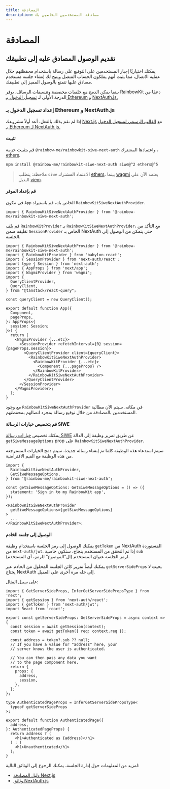 ```yaml
---
title: المصادقة
description: مصادقة المستخدمين الخاصين بك
---
```


# المصادقة

## تقديم الوصول المصادق عليه إلى تطبيقك

يمكنك اختياريًا إجبار المستخدمين على التوقيع على رسالة باستخدام محفظتهم خلال عملية الاتصال، مما يثبت أنهم يملكون الحساب المتصل ويتيح لك إنشاء جلسة مستخدم مصادق عليها تتمتع بالوصول المميز إلى تطبيقك.

بينما يمكن [الدمج مع خلفيات مخصصة وتنسيقات الرسائل،](/docs/custom-authentication) يوفر RainbowKit دعمًا من الدرجة الأولى لـ [تسجيل الدخول بـ Ethereum](https://login.xyz) و [NextAuth.js.](https://next-auth.js.org)

### إعداد تسجيل الدخول بـ Ethereum و NextAuth.js

إذا لم تقم بذلك بالفعل، أعد أولاً مشروعك [Next.js](https://nextjs.org) مع [القالب الرسمي لتسجيل الدخول بـ Ethereum لـ NextAuth.js.](https://docs.login.xyz/integrations/nextauth.js)

#### تثبيت

قم بتثبيت حزمة `@rainbow-me/rainbowkit-siwe-next-auth` واعتمادها المشترك ، [ethers](https://docs.ethers.org/v5/).

```bash
npm install @rainbow-me/rainbowkit-siwe-next-auth siwe@^2 ethers@^5
```

> ملاحظة: يتطلب `siwe` الاعتماد المشترك [ethers](https://docs.ethers.org/v5/)، بينما [wagmi](https://wagmi.sh/) يعتمد الآن على البديل [viem](https://viem.sh).

#### قم بإعداد الموفر

في مكون `App` الخاص بك، قم باستيراد `RainbowKitSiweNextAuthProvider`.

```tsx
import { RainbowKitSiweNextAuthProvider } from '@rainbow-me/rainbowkit-siwe-next-auth';
```

قم بلف `RainbowKitProvider` بـ `RainbowKitSiweNextAuthProvider`، مع التأكد من تغليفه ضمن `SessionProvider` الخاص بـ NextAuth حتى يتمكن من الوصول إلى الجلسة.

```tsx
import { RainbowKitSiweNextAuthProvider } from '@rainbow-me/rainbowkit-siwe-next-auth';
import { RainbowKitProvider } from 'babylon-react';
import { SessionProvider } from 'next-auth/react';
import type { Session } from 'next-auth';
import { AppProps } from 'next/app';
import { WagmiProvider } from 'wagmi';
import {
  QueryClientProvider,
  QueryClient,
} from "@tanstack/react-query";

const queryClient = new QueryClient();

export default function App({
  Component,
  pageProps,
}: AppProps<{
  session: Session;
}>) {
  return (
    <WagmiProvider {...etc}>
      <SessionProvider refetchInterval={0} session={pageProps.session}>
        <QueryClientProvider client={queryClient}>
          <RainbowKitSiweNextAuthProvider>
            <RainbowKitProvider {...etc}>
              <Component {...pageProps} />
            </RainbowKitProvider>
          </RainbowKitSiweNextAuthProvider>
        </QueryClientProvider>
      </SessionProvider>
    </WagmiProvider>;
  );
}
```

مع وجود `RainbowKitSiweNextAuthProvider` في مكانه، سيتم الآن مطالبة المستخدمين بالمصادقة من خلال توقيع رسالة بمجرد اتصالهم بمحفظتهم.

#### قم بتخصيص خيارات الرسالة SIWE

يمكنك تخصيص [خيارات رسالة SIWE](https://github.com/spruceid/siwe/blob/v1.1.6/packages/siwe/lib/client.ts#L29) عن طريق تمرير وظيفة إلى الدالة `getSiweMessageOptions` prop على `RainbowKitSiweNextAuthProvider`.

سيتم استدعاء هذه الوظيفة كلما تم إنشاء رسالة جديدة. سيتم دمج الخيارات المسترجعة من هذه الوظيفة مع القيم الافتراضية.

```tsx
import {
  RainbowKitSiweNextAuthProvider,
  GetSiweMessageOptions,
} from '@rainbow-me/rainbowkit-siwe-next-auth';

const getSiweMessageOptions: GetSiweMessageOptions = () => ({
  statement: 'Sign in to my RainbowKit app',
});

<RainbowKitSiweNextAuthProvider
  getSiweMessageOptions={getSiweMessageOptions}
>
  ...
</RainbowKitSiweNextAuthProvider>;
```

#### الوصول إلى جلسة الخادم

يمكنك الوصول إلى رمز الجلسة باستخدام وظيفة `getToken` من NextAuth المستوردة من `next-auth/jwt`. إذا تم التحقق من المستخدم بنجاح، ستكون خاصية `sub` (ال"الموضوع" للرمز، أي المستخدم) لرمز الجلسة عنوان المستخدم.

يمكنك أيضاً تمرير كائن الجلسة المحلول من الخادم عبر `getServerSideProps` بحيث لا يحتاج NextAuth إلى حله مرة أخرى على العميل.

على سبيل المثال:

```tsx
import { GetServerSideProps, InferGetServerSidePropsType } from 'next';
import { getSession } from 'next-auth/react';
import { getToken } from 'next-auth/jwt';
import React from 'react';

export const getServerSideProps: GetServerSideProps = async context => {
  const session = await getSession(context);
  const token = await getToken({ req: context.req });

  const address = token?.sub ?? null;
  // If you have a value for "address" here, your
  // server knows the user is authenticated.

  // You can then pass any data you want
  // to the page component here.
  return {
    props: {
      address,
      session,
    },
  };
};

type AuthenticatedPageProps = InferGetServerSidePropsType<
  typeof getServerSideProps
>;

export default function AuthenticatedPage({
  address,
}: AuthenticatedPageProps) {
  return address ? (
    <h1>Authenticated as {address}</h1>
  ) : (
    <h1>Unauthenticated</h1>
  );
}
```

لمزيد من المعلومات حول إدارة الجلسة، يمكنك الرجوع إلى الوثائق التالية:

- [دليل المصادقة Next.js](https://nextjs.org/docs/authentication)
- [وثائق NextAuth.js](https://next-auth.js.org)
